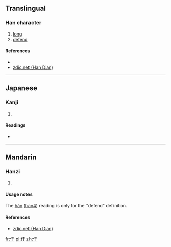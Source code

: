 ==Translingual==

===Han character===
{{Han char|rn=9|rad=人|as=03|sn=5|four=|canj=人一十 (OMJ)|ids=⿰[[亻]][[干]]}}

# [[long]]
# [[defend]]

====References====
* {{Han ref|kx=0093.060|dkj=00381|dj=0197.030|hdz=10112.020|uh=4EE0|ud=20192}}
*[http://www.zdic.net/zd/zi/ZdicE4ZdicBBZdicA0.htm zdic.net (Han Dian)]

----

==Japanese==

===Kanji===
{{ja-kanji|grade=|rs=人03}}

# {{defn|lang=ja|sort=人03}}

====Readings====
* {{ja-readings|on=[[かん]] (kan), [[がん]] (gan)|kun=[[そこなう]] (sokonau)}}

----

==Mandarin==

===Hanzi===
{{cmn-hanzi|pin=[[gán]] ([[gan2]]), [[gǎn]] ([[gan3]]), [[hàn]] ([[han4]])|wg=kan<sup>2</sup>}}

# {{defn|lang=cmn|sort=人03}}

====Usage notes====
The [[hàn]] ([[han4]]) reading is only for the "defend" definition.

====References====
*[http://www.zdic.net/zd/zi/ZdicE4ZdicBBZdicA0.htm zdic.net (Han Dian)]

[[fr:仠]]
[[pl:仠]]
[[zh:仠]]